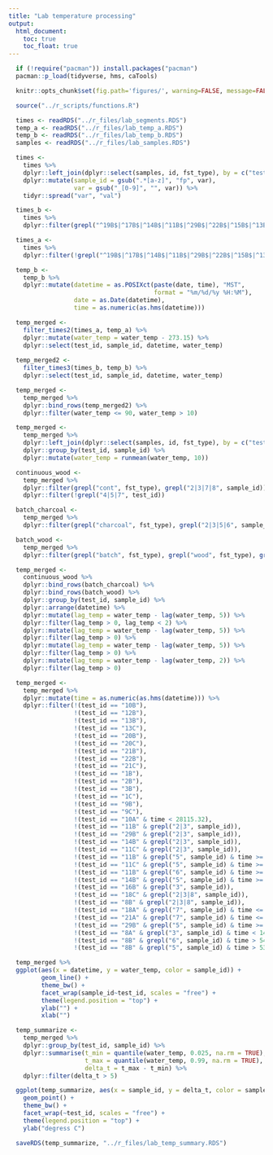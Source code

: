 ```yaml
---
title: "Lab temperature processing"
output:
  html_document:
    toc: true
    toc_float: true
---
```


```r
  if (!require("pacman")) install.packages("pacman")
  pacman::p_load(tidyverse, hms, caTools)
```

```r
  knitr::opts_chunk$set(fig.path='figures/', warning=FALSE, message=FALSE, cache=FALSE, echo=FALSE)
```

```r
  source("../r_scripts/functions.R")
```

```r
  times <- readRDS("../r_files/lab_segments.RDS")
  temp_a <- readRDS("../r_files/lab_temp_a.RDS")
  temp_b <- readRDS("../r_files/lab_temp_b.RDS")
  samples <- readRDS("../r_files/lab_samples.RDS")
```

```r
  times <-
    times %>%
    dplyr::left_join(dplyr::select(samples, id, fst_type), by = c("test_id" = "id")) %>%
    dplyr::mutate(sample_id = gsub(".*[a-z]", "fp", var),
                  var = gsub("_[0-9]", "", var)) %>%
    tidyr::spread("var", "val")
```

```r
  times_b <-
    times %>%
    dplyr::filter(grepl("^19B$|^17B$|^14B$|^11B$|^29B$|^22B$|^15B$|^13B$|^1B$|^9B$|^4B$|^12B$|^8B$|^2B$|^18B$|^20B$|^10B$|^7B$|^16B$|^21B$|^3B$|^9C$|^18C$|^13C$|^21C$|^7C$|^19C$|^1C$|^20C$|^2C$|^15C$|^11C$|^15D$|^19D$|^13D", test_id))
```

```r
  times_a <-
    times %>%
    dplyr::filter(!grepl("^19B$|^17B$|^14B$|^11B$|^29B$|^22B$|^15B$|^13B$|^1B$|^9B$|^4B$|^12B$|^8B$|^2B$|^18B$|^20B$|^10B$|^7B$|^16B$|^21B$|^3B$|^9C$|^18C$|^13C$|^21C$|^7C$|^19C$|^1C$|^20C$|^2C$|^15C$|^11C$|^15D$|^19D$|^13D", test_id))
```

```r
  temp_b <-
    temp_b %>%
    dplyr::mutate(datetime = as.POSIXct(paste(date, time), "MST", 
                                        format = "%m/%d/%y %H:%M"),
                  date = as.Date(datetime),
                  time = as.numeric(as.hms(datetime)))
```

```r
  temp_merged <-
    filter_times2(times_a, temp_a) %>%
    dplyr::mutate(water_temp = water_temp - 273.15) %>%
    dplyr::select(test_id, sample_id, datetime, water_temp)
    
  temp_merged2 <-
    filter_times3(times_b, temp_b) %>%
    dplyr::select(test_id, sample_id, datetime, water_temp)

  temp_merged <- 
    temp_merged %>%
    dplyr::bind_rows(temp_merged2) %>%
    dplyr::filter(water_temp <= 90, water_temp > 10)
```

```r
  temp_merged <-
    temp_merged %>%
    dplyr::left_join(dplyr::select(samples, id, fst_type), by = c("test_id" = "id")) %>%
    dplyr::group_by(test_id, sample_id) %>%
    dplyr::mutate(water_temp = runmean(water_temp, 10))
```

```r
  continuous_wood <-
    temp_merged %>%
    dplyr::filter(grepl("cont", fst_type), grepl("2|3|7|8", sample_id)) %>%
    dplyr::filter(!grepl("4|5|7", test_id))
```

```r
  batch_charcoal <-
    temp_merged %>%
    dplyr::filter(grepl("charcoal", fst_type), grepl("2|3|5|6", sample_id))
```

```r
  batch_wood <-
    temp_merged %>%
    dplyr::filter(grepl("batch", fst_type), grepl("wood", fst_type), grepl("2|3|5", sample_id))
```

```r
  temp_merged <-
    continuous_wood %>%
    dplyr::bind_rows(batch_charcoal) %>%
    dplyr::bind_rows(batch_wood) %>%
    dplyr::group_by(test_id, sample_id) %>%
    dplyr::arrange(datetime) %>%
    dplyr::mutate(lag_temp = water_temp - lag(water_temp, 5)) %>%
    dplyr::filter(lag_temp > 0, lag_temp < 2) %>%
    dplyr::mutate(lag_temp = water_temp - lag(water_temp, 5)) %>%
    dplyr::filter(lag_temp > 0) %>%
    dplyr::mutate(lag_temp = water_temp - lag(water_temp, 5)) %>%
    dplyr::filter(lag_temp > 0) %>%
    dplyr::mutate(lag_temp = water_temp - lag(water_temp, 2)) %>%
    dplyr::filter(lag_temp > 0)

  temp_merged <-
    temp_merged %>%
    dplyr::mutate(time = as.numeric(as.hms(datetime))) %>%
    dplyr::filter(!(test_id == "10B"),
                  !(test_id == "12B"),
                  !(test_id == "13B"),
                  !(test_id == "13C"),
                  !(test_id == "20B"),
                  !(test_id == "20C"),
                  !(test_id == "21B"),
                  !(test_id == "22B"),
                  !(test_id == "21C"),
                  !(test_id == "1B"),
                  !(test_id == "2B"),
                  !(test_id == "3B"),
                  !(test_id == "1C"),
                  !(test_id == "9B"),
                  !(test_id == "9C"),
                  !(test_id == "10A" & time < 28115.32),
                  !(test_id == "11B" & grepl("2|3", sample_id)),
                  !(test_id == "29B" & grepl("2|3", sample_id)),
                  !(test_id == "14B" & grepl("2|3", sample_id)),
                  !(test_id == "11C" & grepl("2|3", sample_id)),
                  !(test_id == "11B" & grepl("5", sample_id) & time >= 52440),
                  !(test_id == "11C" & grepl("5", sample_id) & time >= 52440),
                  !(test_id == "11B" & grepl("6", sample_id) & time >= 53880),
                  !(test_id == "14B" & grepl("5", sample_id) & time >= 39600),
                  !(test_id == "16B" & grepl("3", sample_id)),
                  !(test_id == "18C" & grepl("2|3|8", sample_id)),
                  !(test_id == "8B" & grepl("2|3|8", sample_id)),
                  !(test_id == "18A" & grepl("7", sample_id) & time <= 29554.3),
                  !(test_id == "21A" & grepl("7", sample_id) & time <= 20983.45),
                  !(test_id == "29B" & grepl("5", sample_id) & time >= 62700),
                  !(test_id == "8A" & grepl("3", sample_id) & time < 14080.3),
                  !(test_id == "8B" & grepl("6", sample_id) & time > 54900),
                  !(test_id == "8B" & grepl("5", sample_id) & time > 53400))
```

```r
  temp_merged %>%
  ggplot(aes(x = datetime, y = water_temp, color = sample_id)) +
         geom_line() +
         theme_bw() +
         facet_wrap(sample_id~test_id, scales = "free") +
         theme(legend.position = "top") +
         ylab("") +
         xlab("")
```


```r
  temp_summarize <- 
    temp_merged %>%
    dplyr::group_by(test_id, sample_id) %>%
    dplyr::summarise(t_min = quantile(water_temp, 0.025, na.rm = TRUE),
                     t_max = quantile(water_temp, 0.99, na.rm = TRUE),
                     delta_t = t_max - t_min) %>%
    dplyr::filter(delta_t > 5)
```

```r
  ggplot(temp_summarize, aes(x = sample_id, y = delta_t, color = sample_id)) +
    geom_point() +
    theme_bw() +
    facet_wrap(~test_id, scales = "free") +
    theme(legend.position = "top") +
    ylab("degress C")
```

```r
  saveRDS(temp_summarize, "../r_files/lab_temp_summary.RDS")
```
